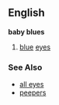 == English ==
{{idiom2}}
'''baby blues'''
# [[blue]] [[eyes]]

=== See Also ===
*[[all eyes]]
*[[peepers]]